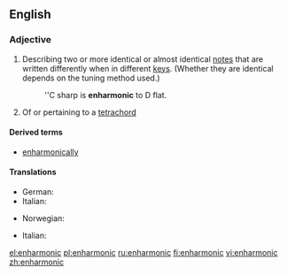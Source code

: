 ==English==

===Adjective===
{{wikipedia}}
{{en-adj|-}}

# {{context|music|lang=en}} Describing two or more identical or almost identical [[note]]s that are written differently when in different [[key]]s. (Whether they are identical depends on the tuning method used.)
#: ''C sharp is '''enharmonic''' to D flat.
# {{context|music|lang=en}} Of or pertaining to a [[tetrachord]]

====Derived terms====
* [[enharmonically]]

====Translations====
{{trans-top|Describing two or more identical notes that are written differently when in different key}}
* German: {{t-|de|enharmonisch}}
* Italian: {{t-|it|enarmonico}}
{{trans-mid}}
* Norwegian: {{t-|no|enharmonisk}}
{{trans-bottom}}

{{trans-top|Of or pertaining to a tetrachord}}
* Italian: {{t-|it|enarmonico}}
{{trans-mid}}
{{trans-bottom}}

[[el:enharmonic]]
[[pl:enharmonic]]
[[ru:enharmonic]]
[[fi:enharmonic]]
[[vi:enharmonic]]
[[zh:enharmonic]]